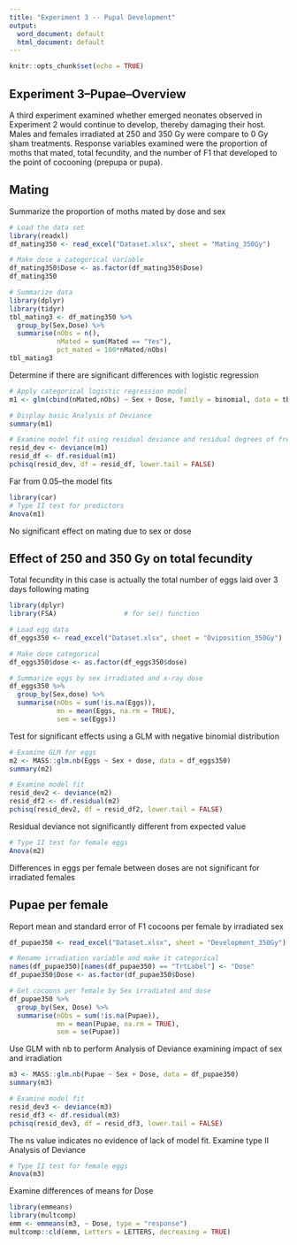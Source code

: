```yaml
---
title: "Experiment 3 -- Pupal Development"
output:
  word_document: default
  html_document: default
---
```


```r
knitr::opts_chunk$set(echo = TRUE)
```

## Experiment 3--Pupae--Overview

A third experiment examined whether emerged neonates observed in Experiment 2
would continue to develop, thereby damaging their host. Males and females 
irradiated at 250 and 350 Gy were compare to 0 Gy sham treatments. Response
variables examined were the proportion of moths that mated, total fecundity,
and the number of F1 that developed to the point of cocooning (prepupa or 
pupa).

## Mating

Summarize the proportion of moths mated by dose and sex

```r
# Load the data set
library(readxl)
df_mating350 <- read_excel("Dataset.xlsx", sheet = "Mating_350Gy")

# Make dose a categorical variable
df_mating350$Dose <- as.factor(df_mating350$Dose)
df_mating350

# Summarize data
library(dplyr)
library(tidyr)
tbl_mating3 <- df_mating350 %>% 
  group_by(Sex,Dose) %>% 
  summarise(nObs = n(),
            nMated = sum(Mated == "Yes"),
            pct_mated = 100*nMated/nObs)
tbl_mating3
```


Determine if there are significant differences with logistic regression

```r
# Apply categorical logistic regression model
m1 <- glm(cbind(nMated,nObs) ~ Sex + Dose, family = binomial, data = tbl_mating3)

# Display basic Analysis of Deviance
summary(m1)
```

```r
# Examine model fit using residual deviance and residual degrees of freedom
resid_dev <- deviance(m1)
resid_df <- df.residual(m1)
pchisq(resid_dev, df = resid_df, lower.tail = FALSE)
``` 
Far from 0.05--the model fits

```r
library(car)
# Type II test for predictors
Anova(m1)
```
No significant effect on mating due to sex or dose

## Effect of 250 and 350 Gy on total fecundity

Total fecundity in this case is actually the total number of eggs laid over
3 days following mating

```r
library(dplyr)
library(FSA)                 # for se() function

# Load egg data
df_eggs350 <- read_excel("Dataset.xlsx", sheet = "Oviposition_350Gy")

# Make dose categorical
df_eggs350$dose <- as.factor(df_eggs350$dose)

# Summarize eggs by sex irradiated and x-ray dose
df_eggs350 %>% 
  group_by(Sex,dose) %>% 
  summarise(nObs = sum(!is.na(Eggs)), 
            mn = mean(Eggs, na.rm = TRUE),
            sem = se(Eggs))
```

Test for significant effects using a GLM with negative binomial distribution

```r

# Examine GLM for eggs
m2 <- MASS::glm.nb(Eggs ~ Sex + dose, data = df_eggs350)
summary(m2)
```

```r
# Examine model fit
resid_dev2 <- deviance(m2)
resid_df2 <- df.residual(m2)
pchisq(resid_dev2, df = resid_df2, lower.tail = FALSE)
```
Residual deviance not significantly different from expected value

```r
# Type II test for female eggs
Anova(m2)
```
Differences in eggs per female between doses are not significant for irradiated
females


## Pupae per female

Report mean and standard error of F1 cocoons per female by irradiated sex

```r
df_pupae350 <- read_excel("Dataset.xlsx", sheet = "Development_350Gy")

# Rename irradiation variable and make it categorical
names(df_pupae350)[names(df_pupae350) == "TrtLabel"] <- "Dose"
df_pupae350$Dose <- as.factor(df_pupae350$Dose)

# Get cocoons per female by Sex irradiated and dose
df_pupae350 %>% 
  group_by(Sex, Dose) %>% 
  summarise(nObs = sum(!is.na(Pupae)),
            mn = mean(Pupae, na.rm = TRUE),
            sem = se(Pupae))
```

Use GLM with nb to perform Analysis of Deviance examining impact of sex and 
irradiation

```r
m3 <- MASS::glm.nb(Pupae ~ Sex + Dose, data = df_pupae350)
summary(m3)
```
```r
# Examine model fit
resid_dev3 <- deviance(m3)
resid_df3 <- df.residual(m3)
pchisq(resid_dev3, df = resid_df3, lower.tail = FALSE)
```
The ns value indicates no evidence of lack of model fit. Examine type II
Analysis of Deviance

```r
# Type II test for female eggs
Anova(m3)
```

Examine differences of means for Dose

```r
library(emmeans)
library(multcomp)
emm <- emmeans(m3, ~ Dose, type = "response")
multcomp::cld(emm, Letters = LETTERS, decreasing = TRUE)
```


